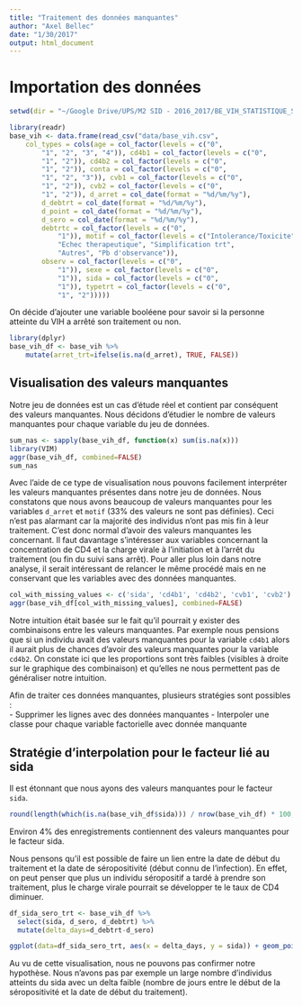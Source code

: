 ```yaml
---
title: "Traitement des données manquantes"
author: "Axel Bellec"
date: "1/30/2017"
output: html_document
---
```


# Importation des données

```r
setwd(dir = "~/Google Drive/UPS/M2 SID - 2016_2017/BE_VIH_STATISTIQUE_SANTE/") # Axel
```


```r
library(readr)
base_vih <- data.frame(read_csv("data/base_vih.csv", 
    col_types = cols(age = col_factor(levels = c("0", 
        "1", "2", "3", "4")), cd4b1 = col_factor(levels = c("0", 
        "1", "2")), cd4b2 = col_factor(levels = c("0", 
        "1", "2")), conta = col_factor(levels = c("0", 
        "1", "2", "3")), cvb1 = col_factor(levels = c("0", 
        "1", "2")), cvb2 = col_factor(levels = c("0", 
        "1", "2")), d_arret = col_date(format = "%d/%m/%y"), 
        d_debtrt = col_date(format = "%d/%m/%y"), 
        d_point = col_date(format = "%d/%m/%y"), 
        d_sero = col_date(format = "%d/%m/%y"), 
        debtrtc = col_factor(levels = c("0", 
            "1")), motif = col_factor(levels = c("Intolerance/Toxicite", 
            "Echec therapeutique", "Simplification trt", 
            "Autres", "Pb d'observance")), 
        observ = col_factor(levels = c("0", 
            "1")), sexe = col_factor(levels = c("0", 
            "1")), sida = col_factor(levels = c("0", 
            "1")), typetrt = col_factor(levels = c("0", 
            "1", "2")))))
```

On décide d'ajouter une variable booléene pour savoir si la personne atteinte du VIH a arrêté son traitement ou non.

```r
library(dplyr)
base_vih_df <- base_vih %>%
    mutate(arret_trt=ifelse(is.na(d_arret), TRUE, FALSE))
```

## Visualisation des valeurs manquantes

Notre jeu de données est un cas d'étude réel et contient par conséquent des valeurs manquantes.
Nous décidons d'étudier le nombre de valeurs manquantes pour chaque variable du jeu de données.

```r
sum_nas <- sapply(base_vih_df, function(x) sum(is.na(x)))
library(VIM)
aggr(base_vih_df, combined=FALSE)
sum_nas
```

Avec l'aide de ce type de visualisation nous pouvons facilement interpréter les valeurs manquantes présentes dans notre jeu de données.
Nous constatons que nous avons beaucoup de valeurs manquantes pour les variables `d_arret` et `motif` ($33\%$ des valeurs ne sont pas définies). Ceci n'est pas alarmant car la majorité des individus n'ont pas mis fin à leur traitement. C'est donc normal d'avoir des valeurs manquantes les concernant. Il faut davantage s'intéresser aux variables concernant la concentration de CD4 et la charge virale à l'initiation et à l'arrêt du traitement (ou fin du suivi sans arrêt). Pour aller plus loin dans notre analyse, il serait intéressant de relancer le même procédé mais en ne conservant que les variables avec des données manquantes.

```r
col_with_missing_values <- c('sida', 'cd4b1', 'cd4b2', 'cvb1', 'cvb2')
aggr(base_vih_df[col_with_missing_values], combined=FALSE)
```

Notre intuition était basée sur le fait qu'il pourrait y exister des combinaisons entre les valeurs manquantes. Par exemple nous pensions que si un individu avait des valeurs manquantes pour la variable `cd4b1` alors il aurait plus de chances d'avoir des valeurs manquantes pour la variable `cd4b2`.
On constate ici que les proportions sont très faibles (visibles à droite sur le graphique des combinaison) et qu'elles ne nous permettent pas de généraliser notre intuition. 

Afin de traiter ces données manquantes, plusieurs stratégies sont possibles :  
- Supprimer les lignes avec des données manquantes
- Interpoler une classe pour chaque variable factorielle avec donnée manquante

## Stratégie d'interpolation pour le facteur lié au sida

Il est étonnant que nous ayons des valeurs manquantes pour le facteur `sida`.

```r
round(length(which(is.na(base_vih_df$sida))) / nrow(base_vih_df) * 100, 2)
```
Environ $4\%$ des enregistrements contiennent des valeurs manquantes pour le facteur sida.

Nous pensons qu'il est possible de faire un lien entre la date de début du traitement et la date de séropositivité (début connu de l'infection). En effet, on peut penser que plus un individu séropositif a tardé à prendre son traitement, plus le charge virale pourrait se développer te le taux de CD4 diminuer.

```r
df_sida_sero_trt <- base_vih_df %>%
  select(sida, d_sero, d_debtrt) %>%
  mutate(delta_days=d_debtrt-d_sero)
```

```r
ggplot(data=df_sida_sero_trt, aes(x = delta_days, y = sida)) + geom_point()
```

Au vu de cette visualisation, nous ne pouvons pas confirmer notre hypothèse. Nous n'avons pas par exemple un large nombre d'individus atteints du sida avec un delta faible (nombre de jours entre le début de la séropositivité et la date de début du traitement).

